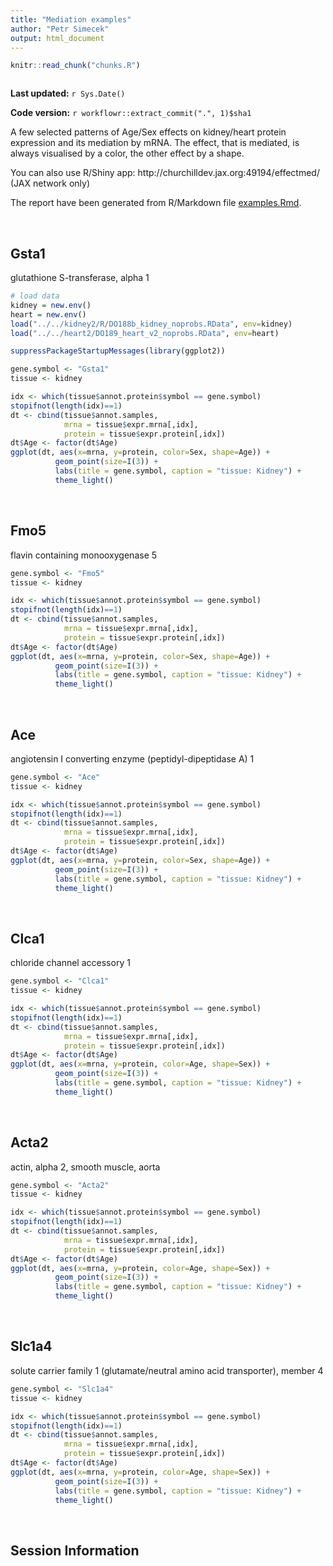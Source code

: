 ```yaml
---
title: "Mediation examples"
author: "Petr Simecek"
output: html_document
---
```


```r
knitr::read_chunk("chunks.R")
```

```r
```

**Last updated:** `r Sys.Date()`

**Code version:** `r workflowr::extract_commit(".", 1)$sha1`


A few selected patterns of Age/Sex effects on kidney/heart protein expression and its mediation by mRNA. The effect, that is mediated, is always visualised by a color, the other effect by a shape.

You can also use R/Shiny app: http://churchilldev.jax.org:49194/effectmed/ (JAX network only)

The report have been generated from R/Markdown file [examples.Rmd](https://github.com/simecek/TheAgingProteome/blob/master/analysis/examples.Rmd).

\ 

## Gsta1

glutathione S-transferase, alpha 1

```r
# load data
kidney = new.env()
heart = new.env()
load("../../kidney2/R/DO188b_kidney_noprobs.RData", env=kidney)
load("../../heart2/DO189_heart_v2_noprobs.RData", env=heart)

suppressPackageStartupMessages(library(ggplot2))

gene.symbol <- "Gsta1"
tissue <- kidney

idx <- which(tissue$annot.protein$symbol == gene.symbol)
stopifnot(length(idx)==1)
dt <- cbind(tissue$annot.samples, 
            mrna = tissue$expr.mrna[,idx], 
            protein = tissue$expr.protein[,idx])
dt$Age <- factor(dt$Age)
ggplot(dt, aes(x=mrna, y=protein, color=Sex, shape=Age)) +
          geom_point(size=I(3)) +
          labs(title = gene.symbol, caption = "tissue: Kidney") +
          theme_light()
```

\ 

## Fmo5

flavin containing monooxygenase 5

```r
gene.symbol <- "Fmo5"
tissue <- kidney

idx <- which(tissue$annot.protein$symbol == gene.symbol)
stopifnot(length(idx)==1)
dt <- cbind(tissue$annot.samples, 
            mrna = tissue$expr.mrna[,idx], 
            protein = tissue$expr.protein[,idx])
dt$Age <- factor(dt$Age)
ggplot(dt, aes(x=mrna, y=protein, color=Sex, shape=Age)) +
          geom_point(size=I(3)) +
          labs(title = gene.symbol, caption = "tissue: Kidney") +
          theme_light()
```

\ 

## Ace

angiotensin I converting enzyme (peptidyl-dipeptidase A) 1

```r
gene.symbol <- "Ace"
tissue <- kidney

idx <- which(tissue$annot.protein$symbol == gene.symbol)
stopifnot(length(idx)==1)
dt <- cbind(tissue$annot.samples, 
            mrna = tissue$expr.mrna[,idx], 
            protein = tissue$expr.protein[,idx])
dt$Age <- factor(dt$Age)
ggplot(dt, aes(x=mrna, y=protein, color=Sex, shape=Age)) +
          geom_point(size=I(3)) +
          labs(title = gene.symbol, caption = "tissue: Kidney") +
          theme_light()
```

\ 

## Clca1

chloride channel accessory 1

```r
gene.symbol <- "Clca1"
tissue <- kidney

idx <- which(tissue$annot.protein$symbol == gene.symbol)
stopifnot(length(idx)==1)
dt <- cbind(tissue$annot.samples, 
            mrna = tissue$expr.mrna[,idx], 
            protein = tissue$expr.protein[,idx])
dt$Age <- factor(dt$Age)
ggplot(dt, aes(x=mrna, y=protein, color=Age, shape=Sex)) +
          geom_point(size=I(3)) +
          labs(title = gene.symbol, caption = "tissue: Kidney") +
          theme_light()
```

\ 

## Acta2

actin, alpha 2, smooth muscle, aorta

```r
gene.symbol <- "Acta2"
tissue <- kidney

idx <- which(tissue$annot.protein$symbol == gene.symbol)
stopifnot(length(idx)==1)
dt <- cbind(tissue$annot.samples, 
            mrna = tissue$expr.mrna[,idx], 
            protein = tissue$expr.protein[,idx])
dt$Age <- factor(dt$Age)
ggplot(dt, aes(x=mrna, y=protein, color=Age, shape=Sex)) +
          geom_point(size=I(3)) +
          labs(title = gene.symbol, caption = "tissue: Kidney") +
          theme_light()
```

\ 

## Slc1a4

solute carrier family 1 (glutamate/neutral amino acid transporter), member 4

```r
gene.symbol <- "Slc1a4"
tissue <- kidney

idx <- which(tissue$annot.protein$symbol == gene.symbol)
stopifnot(length(idx)==1)
dt <- cbind(tissue$annot.samples, 
            mrna = tissue$expr.mrna[,idx], 
            protein = tissue$expr.protein[,idx])
dt$Age <- factor(dt$Age)
ggplot(dt, aes(x=mrna, y=protein, color=Age, shape=Sex)) +
          geom_point(size=I(3)) +
          labs(title = gene.symbol, caption = "tissue: Kidney") +
          theme_light()
```

\ 

## Session Information

```r
```
